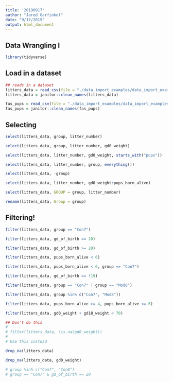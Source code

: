 ```yaml
---
title: '20190917'
author: "Jared Garfinkel"
date: "9/17/2019"
output: html_document
---
```


## Data Wrangling I

```r
library(tidyverse)
```

## Load in a dataset

```r
## reads in a dataset
litters_data = read_csv(file = "./data_import_examples/data_import_examples/FAS_litters.csv")
litters_data = janitor::clean_names(litters_data)

fas_pups = read_csv(file = "./data_import_examples/data_import_examples/FAS_pups.csv")
fas_pups = janitor::clean_names(fas_pups)
```

## Selecting

```r
select(litters_data, group, litter_number)

select(litters_data, group, litter_number, gd0_weight)

select(litters_data, litter_number, gd0_weight, starts_with("pups"))

select(litters_data, litter_number, group, everything())

select(litters_data, -group)

select(litters_data, litter_number, gd0_weight:pups_born_alive)

select(litters_data, GROUP = group, litter_number)

rename(litters_data, Group = group)

```

## Filtering!

```r
filter(litters_data, group == "Con7")

filter(litters_data, gd_of_birth == 20)

filter(litters_data, gd_of_birth >= 20)

filter(litters_data, pups_born_alive < 6)

filter(litters_data, pups_born_alive < 6, group == "Con7")

filter(litters_data, gd_of_birth == !19)

filter(litters_data, group == "Con7" | group == "Mod8")

filter(litters_data, group %in% c("Con7", "Mod8"))

filter(litters_data, pups_born_alive >= 4, pups_born_alive <= 6)

filter(litters_data, gd0_weight + gd18_weight < 70)

## Don't do this
#
# filter(litters_data, !is.na(gd0_weight))
#
# Use this instead

drop_na(litters_data)

drop_na(litters_data, gd0_weight)

# group %in% c("Con7", "Con8")
# group == "Con7" & gd_of_birth == 20 
```


